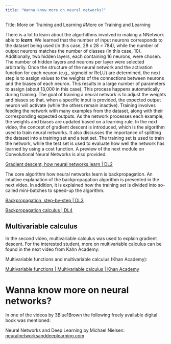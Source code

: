 ```yaml
---
title: "Wanna know more on neural networks?"
---
```


Title: More on Training and Learning
#More on Training and Learning

There is a lot to learn about the algorhithms involved in making a NNetwork able to ***learn***.
We learned that the number of input neurons corresponds to the dataset being used (in this case, 28 x 28 = 784), while the number of output neurons matches the number of classes (in this case, 10). Additionally, two hidden layers, each containing 16 neurons, were chosen. The number of hidden layers and neurons per layer were selected arbitrarily.
Once the structure of the neural network and the activation function for each neuron (e.g., sigmoid or ReLU) are determined, the next step is to assign values to the weights of the connections between neurons and the biases of each neuron. This results in a large number of parameters to assign (about 13,000 in this case). This process happens automatically during training.
The goal of training a neural network is to adjust the weights and biases so that, when a specific input is provided, the expected output neuron will activate (while the others remain inactive). Training involves feeding the network with many examples from the dataset, along with their corresponding expected outputs. As the network processes each example, the weights and biases are updated based on a learning rule.
In the next video, the concept of gradient descent is introduced, which is the algorithm used to train neural networks. It also discusses the importance of splitting the dataset into a training set and a test set. The training set is used to train the network, while the test set is used to evaluate how well the network has learned by using a cost function. A preview of the next module on Convolutional Neural Networks is also provided.


[Gradient descent, how neural networks learn | DL2](https://www.youtube.com/watch?v=IHZwWFHWa-w)

The core algorithm how neural networks learn is backpropagation. An intuitive explanation of the backpropagation algorithm is presented in the next video. In addition, it is explained how the training set is divided into so-called mini-batches to speed-up the algorithm.

[Backpropagation, step-by-step | DL3](https://www.youtube.com/watch?v=Ilg3gGewQ5U)



[Backpropagation calculus | DL4](https://www.youtube.com/watch?v=tIeHLnjs5U8)

## Multivariable calculus

In the second video, multivariable calculus was used to explain gradient descent. For the interested student, more on multivariable calculus can be found in the next video from Kahn Academy:

Multivariable functions and multivariable calculus (Khan Academy):

[Multivariable functions | Multivariable calculus | Khan Academy](https://www.youtube.com/watch?v=TrcCbdWwCBc&list=PLSQl0a2vh4HC5feHa6Rc5c0wbRTx56nF7)

# Wanna know more on neural networks?
In one of the videos by 3Blue1Brown the following freely available digital book was mentioned:

Neural Networks and Deep Learning by Michael Nielsen:
[neuralnetworksanddeeplearning.com](http://neuralnetworksanddeeplearning.com/)
